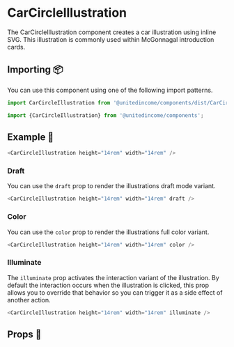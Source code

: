 
# CarCircleIllustration

The CarCircleIllustration component creates a car illustration using inline SVG. This illustration is commonly used within McGonnagal introduction cards.

## Importing 📦

You can use this component using one of the following import patterns.

```javascript
import CarCircleIllustration from '@unitedincome/components/dist/CarCircleIllustration';
```

```javascript
import {CarCircleIllustration} from '@unitedincome/components';
```

## Example 🚀

<Preview>
  <CarCircleIllustration height="14rem" width="14rem" />
</Preview>

```javascript
<CarCircleIllustration height="14rem" width="14rem" />
```

### Draft

You can use the `draft` prop to render the illustrations draft mode variant.

<Preview>
  <CarCircleIllustration height="14rem" width="14rem" draft />
</Preview>

```javascript
<CarCircleIllustration height="14rem" width="14rem" draft />
```

### Color

You can use the `color` prop to render the illustrations full color variant.

<Preview>
  <CarCircleIllustration height="14rem" width="14rem" color />
</Preview>

```javascript
<CarCircleIllustration height="14rem" width="14rem" color />
```

### Illuminate

The `illuminate` prop activates the interaction variant of the illustration. By default the interaction occurs when the illustration is clicked, this prop allows you to override that behavior so you can trigger it as a side effect of another action.

<Preview>
  <CarCircleIllustration height="14rem" width="14rem" illuminate />
</Preview>

```javascript
<CarCircleIllustration height="14rem" width="14rem" illuminate />
```

## Props 🔧

<Props of={CarCircleIllustration} />
